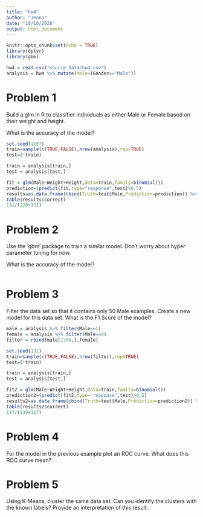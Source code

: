 ```yaml
---
title: "hw4"
author: "Jenna"
date: "10/10/2020"
output: html_document
---
```


```r
knitr::opts_chunk$set(echo = TRUE)
library(dplyr)
library(gbm)
```

```r
hw4 = read.csv("source_data/hw4.csv")
analysis = hw4 %>% mutate(Male=(Gender=="Male"))
```
# Problem 1

Build a glm in R to classifier individuals as either Male or Female based on their weight and height.

What is the accuracy of the model?

```r
set.seed(1107)
train=sample(c(TRUE,FALSE),nrow(analysis),rep=TRUE)
test=(!train)

train = analysis[train,]
test = analysis[test,]

fit = glm(Male~Weight+Height,data=train,family=binomial())
prediction=(predict(fit,type="response",test)>0.5)
results=as.data.frame(cbind(Truth=test$Male,Prediction=prediction)) %>% mutate(correct=(Truth==Prediction))
table(results$correct)
131/(128+131)
```
# Problem 2

Use the 'gbm' package to train a similar model. Don't worry about hyper parameter tuning for now.

What is the accuracy of the model?

```r

```


# Problem 3

Filter the data set so that it contains only 50 Male examples. Create a new model for this data set. What is the F1 Score of the model?

```r
male = analysis %>% filter(Male==1)
female = analysis %>% filter(Male==0)
filter = rbind(male[1:50,],female)

set.seed(132)
train=sample(c(TRUE,FALSE),nrow(filter),rep=TRUE)
test=(!train)

train = analysis[train,]
test = analysis[test,]

fit2 = glm(Male~Weight+Height,data=train,family=binomial())
prediction2=(predict(fit2,type="response",test)>0.5)
results2=as.data.frame(cbind(Truth=test$Male,Prediction=prediction2)) %>% mutate(correct=(Truth==Prediction))
table(results2$correct)
117/(130+117)
```


# Problem 4

For the model in the previous example plot an ROC curve. What does this ROC curve mean?

# Problem 5

Using K-Means, cluster the same data set. Can you identify the clusters with the known labels? Provide an interpretation of this result.

